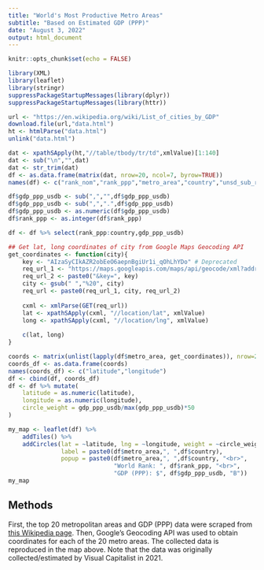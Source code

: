```yaml
---
title: "World's Most Productive Metro Areas"
subtitle: "Based on Estimated GDP (PPP)"
date: "August 3, 2022"
output: html_document
---
```


```r
knitr::opts_chunk$set(echo = FALSE)
```

```r
library(XML)
library(leaflet)
library(stringr)
suppressPackageStartupMessages(library(dplyr))
suppressPackageStartupMessages(library(httr))
```

```r
url <- "https://en.wikipedia.org/wiki/List_of_cities_by_GDP"
download.file(url,"data.html")
ht <- htmlParse("data.html")
unlink("data.html")
```

```r
dat <- xpathSApply(ht,"//table/tbody/tr/td",xmlValue)[1:140]
dat <- sub("\n","",dat)
dat <- str_trim(dat)
df <- as.data.frame(matrix(dat, nrow=20, ncol=7, byrow=TRUE))
names(df) <- c("rank_nom","rank_ppp","metro_area","country","unsd_sub_region","gdp_usdb","gdp_ppp_usdb")

df$gdp_ppp_usdb <- sub(",","",df$gdp_ppp_usdb)
df$gdp_ppp_usdb <- sub(",",".",df$gdp_ppp_usdb)
df$gdp_ppp_usdb <- as.numeric(df$gdp_ppp_usdb)
df$rank_ppp <- as.integer(df$rank_ppp)

df <- df %>% select(rank_ppp:country,gdp_ppp_usdb)
```

```r
## Get lat, long coordinates of city from Google Maps Geocoding API
get_coordinates <- function(city){
    key <- "AIzaSyCIkAZR2obEeO6aepnBgiUr1i_qOhLhYDo" # Deprecated
    req_url_1 <- "https://maps.googleapis.com/maps/api/geocode/xml?address="
    req_url_2 <- paste0("&key=", key)
    city <- gsub(" ","%20", city)
    req_url <- paste0(req_url_1, city, req_url_2)
    
    cxml <- xmlParse(GET(req_url))
    lat <- xpathSApply(cxml, "//location/lat", xmlValue)
    long <- xpathSApply(cxml, "//location/lng", xmlValue)
    
    c(lat, long)
}

coords <- matrix(unlist(lapply(df$metro_area, get_coordinates)), nrow=20, ncol=2, byrow=TRUE)
coords_df <- as.data.frame(coords)
names(coords_df) <- c("latitude","longitude")
df <- cbind(df, coords_df)
df <- df %>% mutate(
    latitude = as.numeric(latitude),
    longitude = as.numeric(longitude),
    circle_weight = gdp_ppp_usdb/max(gdp_ppp_usdb)*50
)
```

```r
my_map <- leaflet(df) %>% 
    addTiles() %>% 
    addCircles(lat = ~latitude, lng = ~longitude, weight = ~circle_weight,
               label = paste0(df$metro_area,", ",df$country), 
               popup = paste0(df$metro_area,", ",df$country, "<br>",
                              "World Rank: ", df$rank_ppp, "<br>",
                              "GDP (PPP): $", df$gdp_ppp_usdb, "B"))
my_map
```

## Methods
First, the top 20 metropolitan areas and GDP (PPP) data were scraped from [this Wikipedia page](`r url`). Then, Google's Geocoding API was used to obtain coordinates for each of the 20 metro areas. The collected data is reproduced in the map above. Note that the data was originally collected/estimated by Visual Capitalist in 2021.
